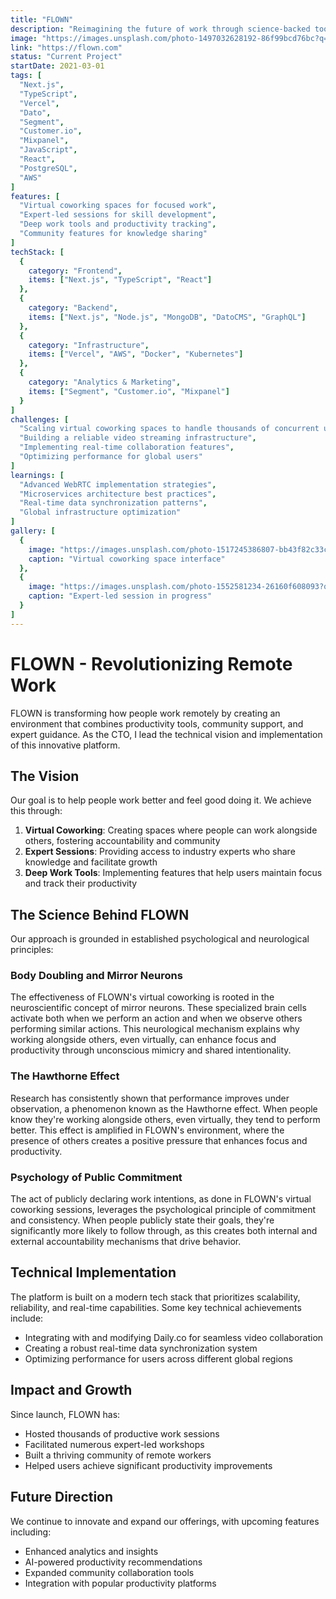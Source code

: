 ```yaml
---
title: "FLOWN"
description: "Reimagining the future of work through science-backed tools for deep work, virtual coworking, and expert-led sessions. We help people work better and feel good doing it."
image: "https://images.unsplash.com/photo-1497032628192-86f99bcd76bc?q=80&w=2940"
link: "https://flown.com"
status: "Current Project"
startDate: 2021-03-01
tags: [
  "Next.js",
  "TypeScript",
  "Vercel",
  "Dato",
  "Segment",
  "Customer.io",
  "Mixpanel",
  "JavaScript",
  "React",
  "PostgreSQL",
  "AWS"
]
features: [
  "Virtual coworking spaces for focused work",
  "Expert-led sessions for skill development",
  "Deep work tools and productivity tracking",
  "Community features for knowledge sharing"
]
techStack: [
  {
    category: "Frontend",
    items: ["Next.js", "TypeScript", "React"]
  },
  {
    category: "Backend",
    items: ["Next.js", "Node.js", "MongoDB", "DatoCMS", "GraphQL"]
  },
  {
    category: "Infrastructure",
    items: ["Vercel", "AWS", "Docker", "Kubernetes"]
  },
  {
    category: "Analytics & Marketing",
    items: ["Segment", "Customer.io", "Mixpanel"]
  }
]
challenges: [
  "Scaling virtual coworking spaces to handle thousands of concurrent users",
  "Building a reliable video streaming infrastructure",
  "Implementing real-time collaboration features",
  "Optimizing performance for global users"
]
learnings: [
  "Advanced WebRTC implementation strategies",
  "Microservices architecture best practices",
  "Real-time data synchronization patterns",
  "Global infrastructure optimization"
]
gallery: [
  {
    image: "https://images.unsplash.com/photo-1517245386807-bb43f82c33c4?q=80&w=2940",
    caption: "Virtual coworking space interface"
  },
  {
    image: "https://images.unsplash.com/photo-1552581234-26160f608093?q=80&w=2940",
    caption: "Expert-led session in progress"
  }
]
---
```


# FLOWN - Revolutionizing Remote Work

FLOWN is transforming how people work remotely by creating an environment that combines productivity tools, community support, and expert guidance. As the CTO, I lead the technical vision and implementation of this innovative platform.

## The Vision

Our goal is to help people work better and feel good doing it. We achieve this through:

1. **Virtual Coworking**: Creating spaces where people can work alongside others, fostering accountability and community
2. **Expert Sessions**: Providing access to industry experts who share knowledge and facilitate growth
3. **Deep Work Tools**: Implementing features that help users maintain focus and track their productivity

## The Science Behind FLOWN

Our approach is grounded in established psychological and neurological principles:

### Body Doubling and Mirror Neurons

The effectiveness of FLOWN's virtual coworking is rooted in the neuroscientific concept of mirror neurons. These specialized brain cells activate both when we perform an action and when we observe others performing similar actions. This neurological mechanism explains why working alongside others, even virtually, can enhance focus and productivity through unconscious mimicry and shared intentionality.

### The Hawthorne Effect

Research has consistently shown that performance improves under observation, a phenomenon known as the Hawthorne effect. When people know they're working alongside others, even virtually, they tend to perform better. This effect is amplified in FLOWN's environment, where the presence of others creates a positive pressure that enhances focus and productivity.

### Psychology of Public Commitment

The act of publicly declaring work intentions, as done in FLOWN's virtual coworking sessions, leverages the psychological principle of commitment and consistency. When people publicly state their goals, they're significantly more likely to follow through, as this creates both internal and external accountability mechanisms that drive behavior.

## Technical Implementation

The platform is built on a modern tech stack that prioritizes scalability, reliability, and real-time capabilities. Some key technical achievements include:

- Integrating with and modifying Daily.co for seamless video collaboration
- Creating a robust real-time data synchronization system
- Optimizing performance for users across different global regions

## Impact and Growth

Since launch, FLOWN has:
- Hosted thousands of productive work sessions
- Facilitated numerous expert-led workshops
- Built a thriving community of remote workers
- Helped users achieve significant productivity improvements

## Future Direction

We continue to innovate and expand our offerings, with upcoming features including:
- Enhanced analytics and insights
- AI-powered productivity recommendations
- Expanded community collaboration tools
- Integration with popular productivity platforms